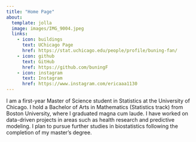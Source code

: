 ```yaml
---
title: "Home Page"
about:
  template: jolla
  image: images/IMG_9004.jpeg
  links:
    - icon: buildings
      text: UChicago Page
      href: https://stat.uchicago.edu/people/profile/buning-fan/
    - icon: github
      text: GitHub
      href: https://github.com/buningF
    - icon: instagram
      text: Instagram
      href: https://www.instagram.com/ericaaa1130
---
```


I am a first-year Master of Science student in Statistics at the University of Chicago. I hold a Bachelor of Arts in Mathematics (Statistics track) from Boston University, where I graduated magna cum laude. I have worked on data-driven projects in areas such as health research and predictive modeling. I plan to pursue further studies in biostatistics following the completion of my master’s degree.
